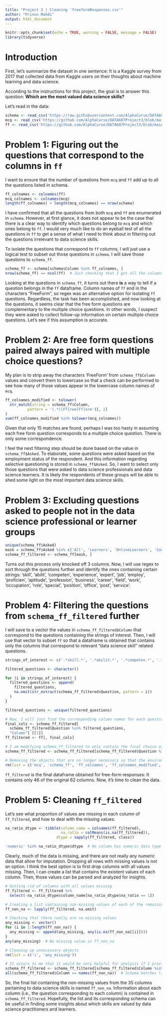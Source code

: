 ```yaml
---
title: "Project 3 | Cleaning 'freeformResponses.csv'"
author: "Prinon Mahdi"
output: html_document
---
```


```r
knitr::opts_chunk$set(echo = TRUE, warning = FALSE, message = FALSE)
library(tidyverse)
```

# Introduction

First, let's summarize the dataset in one sentence: It is a Kaggle survey from 2017 that collected data from Kaggle users on their thoughts about machine learning and data science.

According to the instructions for this project, the goal is to answer this question: **Which are the most valued data science skills?**

Let's read in the data: 

```r
schema <- read_csv('https://raw.githubusercontent.com/AlphaCurse/DATA607Project3/main/schema.csv')
mcq <- read_csv('https://github.com/AlphaCurse/DATA607Project3/blob/main/multipleChoiceResponses.csv?raw=true')
ff <- read_csv('https://github.com/AlphaCurse/DATA607Project3/blob/main/freeformResponses.csv?raw=true')
```

# Problem 1: Figuring out the questions that correspond to the columns in `ff`

I want to ensure that the number of questions from `mcq` and `ff` add up to all the questions listed in schema. 

```r
ff_colnames <- colnames(ff)
mcq_colnames <- colnames(mcq)
length(ff_colnames) + length(mcq_colnames) == nrow(schema)
```

I have confirmed that all the questions from both `mcq` and `ff` are enumerated in `schema`. However, at first glance, it does not appear to be the case that there is a clear way to identify which questions belong to `mcq` and which ones belong to `ff`. I would very much like to do an eyeball test of all the questions in `ff` to get a sense of what I need to think about in filtering out the questions irrelevant to data science skills.

To isolate the questions that correspond to `ff` columns, I will just use a logical test to subset out those questions in `schema`. I will save those questions to `schema_ff`.

```r
schema_ff <- schema[schema$Column %in% ff_colnames, ]
nrow(schema_ff) == ncol(ff)  # Just checking that I got all the columns of ff
```

Looking at the questions in `schema_ff`, it turns out there **is** a way to tell if a question belongs in the `ff` dataframe. Column names of `ff` end in the characters "FreeForm", so regex was an alternative option for isolating `ff` questions. Regardless, the task has been accomplished, and now looking at the questions, it seems clear that the free form questions are complementary to the multiple choice questions. In other words, I suspect they were asked to collect follow-up information on certain multiple choice questions. Let's see if this assumption is accurate.

# Problem 2: Are free form questions paired always paired with multiple choice questions?

My plan is to strip away the characters 'FreeForm' from `schema_ff$Column` values and convert them to lowercase so that a check can be performed to see how many of those values appear in the lowercase column names of `mcq`.

```r
ff_colnames_modified <- tolower(
  str_match(string = schema_ff$Column, 
          pattern = '(.*)[Ff]ree[Ff]orm')[, 2]
)
sum(ff_colnames_modified %in% tolower(mcq_colnames))
```

Given that only 15 matches are found, perhaps I was too hasty in assuming each free form question corresponds to a multiple choice question. There is only some correspondence.

I feel the next filtering step should be done based on the value in `schema_ff$Asked`. To elaborate, some questions were asked based on the employment status of the respondent. And this information regarding selective questioning is stored in `schema_ff$Asked`. So, I want to select only those questions that were asked to data science professionals and data science learners. It is likely the respondents of these groups will be able to shed some light on the most important data science skills. 

# Problem 3: Excluding questions asked to people not in the data science professional or learner groups

```r
unique(schema_ff$Asked)
mask = schema_ff$Asked %in% c('All', 'Learners', 'OnlineLearners', 'CodingWorker-NC', 'CodingWorker')
schema_ff_filtered <- schema_ff[mask, ]
```

Turns out this process only knocked off 3 columns. Now, I will use regex to sort through the questions further and identify the ones containing certain strings: 'skill', 'abilit', 'competen', 'experience', 'expert', 'job', 'employ', 'proficien', 'aptitude', 'profession', 'business', 'career', 'field', 'work', 'occupation', 'role', 'special', 'position', 'office', 'post', 'service'.

# Problem 4: Filtering the questions from `schema_ff_filtered` further

I will save to a vector the values in `schema_ff_filtered$Column` that correspond to the questions containing the strings of interest. Then, I will use that vector to subset `ff` so that a dataframe is obtained that contains only the columns that correspond to relevant "data science skill" related questions.

```r
strings_of_interest <- c('.*skill.*', '.*abilit.*', '.*competen.*', '.*experience.*', '.*expert.*', '.*job.*', '.*employ.*', '.*proficien.*', '.*aptitude.*', '.*profession.*', '.*business.*', '.*career.*', '.*field.*', '.*work.*', '.*occupation.*', '.*role.*', '.*special.*', '.*position.*', '.*office.*', '.*post.*', '.*service.*', '.*tool.*', '.*tech.*', '.*language.*', '.*method.*')

filtered_questions <- character()

for (i in strings_of_interest) {
  filtered_questions <- append(
    filtered_questions, 
    na.omit(str_extract(schema_ff_filtered$Question, pattern = i))
  )
}

filtered_questions <- unique(filtered_questions)

# Now, I will just find the corresponding column names for each question so that I can subset those columns from ff
final_cols <- schema_ff_filtered[
  schema_ff_filtered$Question %in% filtered_questions, 
  "Column"] [[1]]
ff_filtered <- ff[, final_cols]

# I am modifying schema_ff_filtered to only contain the final choice of questions
schema_ff_filtered <- schema_ff_filtered[schema_ff_filtered$Question %in% filtered_questions, ]

# Removing the objects that are no longer necessary so that the environment is not so cluttered
rm(list = c('mcq', 'schema_ff', 'ff_colnames', 'ff_colnames_modified', 'final_cols', 'i', 'mask', 'mcq_colnames', 'strings_of_interest'))
```

`ff_filtered` is the final dataframe obtained for free-form responses: It contains only 46 of the original 62 columns. Now, it's time to clean the data.

# Problem 5: Cleaning `ff_filtered`

Let's see what proportion of values are missing in each column of `ff_filtered`, and how to deal with the missing values.

```r
na_ratio_dtype <- tibble(column_name = colnames(ff_filtered), 
                         na_ratio = colMeans(is.na(ff_filtered)), 
                       dtype = sapply(ff_filtered, class))

'numeric' %in% na_ratio_dtype$dtype  # No column has numeric data type
```

Clearly, much of the data is missing, and there are not really any numeric data that allow for imputation. Dropping all rows with missing values is not an option. I think the best option is to first drop columns with all values missing. Then, I can create a list that contains the existent values of each column. Then, those values can be parsed and analyzed for insights.

```r
# Getting rid of columns with all values missing
ff_filtered <- ff_filtered %>% 
  select(-na_ratio_dtype$column_name[na_ratio_dtype$na_ratio == 1])

# Creating a list containing non-missing values of each of the remaining 35 columns
ff_non_na <- lapply(ff_filtered, na.omit)

# Checking that there really are no missing values
any_missing <- vector()
for (i in 1:length(ff_non_na)) {
  any_missing <- append(any_missing, any(is.na(ff_non_na[[i]])))
}
any(any_missing)  # No missing value in ff_non_na

# Cleaning up unnecessary objects
rm(list = c('i', 'any_missing'))

# It occurs to me that it would be very helpful for analysis if I provide an organized final schema containing the 35 chosen questions in the correct order, so I will do that now
schema_ff_filtered <- schema_ff_filtered[schema_ff_filtered$Column %in% names(ff_non_na), ]
all(schema_ff_filtered$Column == names(ff_non_na))  # Schema matches list
```

So, the final list containing the non-missing values from the 35 columns pertaining to data science skills is named `ff_non_na`. Information about each column (i.e., the question corresponding to each column) is contained in `schema_ff_filtered`. Hopefully, the list and its corresponding schema can be useful in finding some insights about which skills are valued by data science practitioners and learners.
